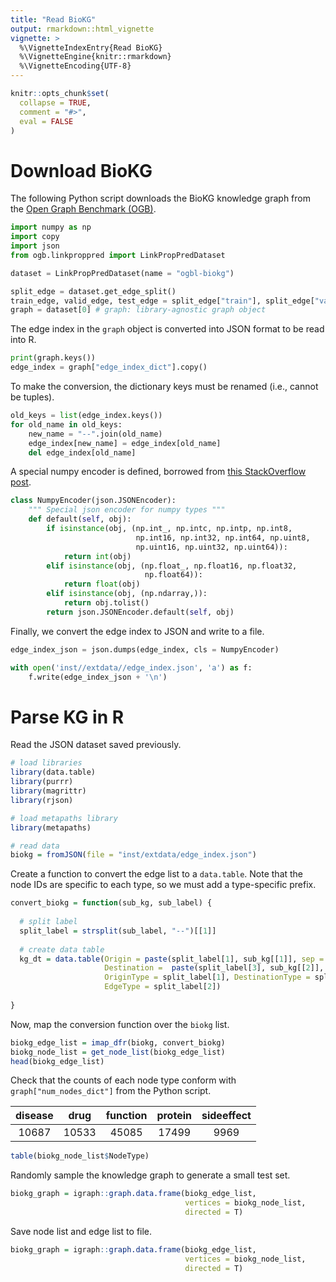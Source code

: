 ```yaml
---
title: "Read BioKG"
output: rmarkdown::html_vignette
vignette: >
  %\VignetteIndexEntry{Read BioKG}
  %\VignetteEngine{knitr::rmarkdown}
  %\VignetteEncoding{UTF-8}
---
```


```r
knitr::opts_chunk$set(
  collapse = TRUE,
  comment = "#>",
  eval = FALSE
)
```

# Download BioKG

The following Python script downloads the BioKG knowledge graph from the [Open Graph Benchmark (OGB)](https://ogb.stanford.edu/docs/linkprop/#ogbl-biokg).

```python
import numpy as np
import copy
import json
from ogb.linkproppred import LinkPropPredDataset

dataset = LinkPropPredDataset(name = "ogbl-biokg")

split_edge = dataset.get_edge_split()
train_edge, valid_edge, test_edge = split_edge["train"], split_edge["valid"], split_edge["test"]
graph = dataset[0] # graph: library-agnostic graph object
```

The edge index in the `graph` object is converted into JSON format to be read into R.

```python
print(graph.keys())
edge_index = graph["edge_index_dict"].copy()
```

To make the conversion, the dictionary keys must be renamed (i.e., cannot be tuples).

```python
old_keys = list(edge_index.keys())
for old_name in old_keys:
    new_name = "--".join(old_name)
    edge_index[new_name] = edge_index[old_name]
    del edge_index[old_name]
```

A special numpy encoder is defined, borrowed from [this StackOverflow post](https://stackoverflow.com/questions/57269741/typeerror-object-of-type-ndarray-is-not-json-serializable).

```python
class NumpyEncoder(json.JSONEncoder):
    """ Special json encoder for numpy types """
    def default(self, obj):
        if isinstance(obj, (np.int_, np.intc, np.intp, np.int8,
                            np.int16, np.int32, np.int64, np.uint8,
                            np.uint16, np.uint32, np.uint64)):
            return int(obj)
        elif isinstance(obj, (np.float_, np.float16, np.float32,
                              np.float64)):
            return float(obj)
        elif isinstance(obj, (np.ndarray,)):
            return obj.tolist()
        return json.JSONEncoder.default(self, obj)
```

Finally, we convert the edge index to JSON and write to a file.

```python
edge_index_json = json.dumps(edge_index, cls = NumpyEncoder)

with open('inst//extdata//edge_index.json', 'a') as f:
    f.write(edge_index_json + '\n') 
```

# Parse KG in R

Read the JSON dataset saved previously.

```r
# load libraries
library(data.table)
library(purrr)
library(magrittr)
library(rjson)

# load metapaths library
library(metapaths)

# read data
biokg = fromJSON(file = "inst/extdata/edge_index.json")
```

Create a function to convert the edge list to a `data.table`. Note that the node IDs are specific to each type, so we must add a type-specific prefix.

```r
convert_biokg = function(sub_kg, sub_label) {
  
  # split label
  split_label = strsplit(sub_label, "--")[[1]]
  
  # create data table
  kg_dt = data.table(Origin = paste(split_label[1], sub_kg[[1]], sep = "_"),
                     Destination =  paste(split_label[3], sub_kg[[2]], sep = "_"),
                     OriginType = split_label[1], DestinationType = split_label[3],
                     EdgeType = split_label[2])
  
}
```

Now, map the conversion function over the `biokg` list.

```r
biokg_edge_list = imap_dfr(biokg, convert_biokg)
biokg_node_list = get_node_list(biokg_edge_list)
head(biokg_edge_list)
```
Check that the counts of each node type conform with `graph["num_nodes_dict"]` from the Python script.

| disease | drug | function | protein | sideeffect |
| :-----: | :--: | :-------:| :------:| :--------: |
| 10687   | 10533| 45085    | 17499   | 9969       |


```r

table(biokg_node_list$NodeType)

```

Randomly sample the knowledge graph to generate a small test set.

```r
biokg_graph = igraph::graph.data.frame(biokg_edge_list,
                                       vertices = biokg_node_list,
                                       directed = T)
```

Save node list and edge list to file.

```r
biokg_graph = igraph::graph.data.frame(biokg_edge_list,
                                       vertices = biokg_node_list,
                                       directed = T)
```
